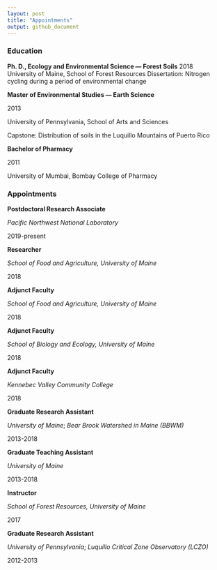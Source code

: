 ```yaml
---
layout: post
title: "Appointments"
output: github_document
---
```



### Education
**Ph. D., Ecology and Environmental Science — Forest Soils**
2018	
University of Maine, School of Forest Resources
Dissertation: Nitrogen cycling during a period of environmental change

**Master of Environmental Studies — Earth Science**

2013	

University of Pennsylvania, School of Arts and Sciences

Capstone: Distribution of soils in the Luquillo Mountains of Puerto Rico

**Bachelor of Pharmacy**

2011	

University of Mumbai, Bombay College of Pharmacy 



### Appointments

**Postdoctoral Research Associate** 

*Pacific Northwest National Laboratory* 

2019-present	


**Researcher** 

*School of Food and Agriculture, University of Maine*

2018	


**Adjunct Faculty** 

*School of Food and Agriculture, University of Maine* 

2018	


**Adjunct Faculty** 

*School of Biology and Ecology, University of Maine* 

2018	


**Adjunct Faculty** 

*Kennebec Valley Community College*

2018


**Graduate Research Assistant** 

*University of Maine*; *Bear Brook Watershed in Maine (BBWM)*

2013-2018	


**Graduate Teaching Assistant** 

*University of Maine*

2013-2018	


**Instructor** 

*School of Forest Resources, University of Maine*

2017	


**Graduate Research Assistant** 

*University of Pennsylvania*; *Luquillo Critical Zone Observatory (LCZO)*

2012-2013	
